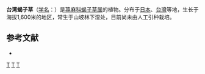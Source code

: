 {{Speciesbox 
| genus = Girardinia
| species = formosana
| authority = [[早田文藏|Hayata]]
}}

'''台湾蝎子草'''（[[学名|学名]]：{{lang|la|''Girardinia formosana''}}）是[[荨麻科|荨麻科]][[蝎子草属|蝎子草属]]的植物。分布于[[日本|日本]]、[[台灣|台灣]]等地，生长于海拔1,600米的地区，常生于山坡林下湿处，目前尚未由人工引种栽培。

== 参考文献 ==
<div class="references-small">
* {{cite web| url =http://www.bioinfo.cn/db05/KmzwSpecies.php?action=view&id=23296| title =台湾蝎子草| work =《中国高等植物数据库全库》| publisher =中国科学院微生物研究所| author =昆明植物研究所| accessdate =2009-02-26| deadurl =yes| archiveurl =https://web.archive.org/web/20160305054505/http://www.bioinfo.cn/db05/KmzwSpecies.php?action=view&id=23296| archivedate =2016-03-05}}
</div>
{{Taxonbar|from=Q10915058}}

[[Category:蝎子草属|T]]
[[Category:台灣植物|T]]
[[Category:日本植物|T]]


{{植物小作品}}